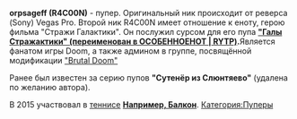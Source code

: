 {{Инфобокс для пуперов
|title2=orpsageff
|другие_ники=R4C00N (2015-2016)
|image3=
|caption3=
|сферы_творчества=RYTP
|год_начала=2011/2012 (?)
|image4=
|caption4=
|имя_фамилия=Владислав Габриелян
|дата_рождения=
|место_проживания=Московская область
|ссылки=
*[https://www.youtube.com/channel/UCrWAQpPLjavSu8URvJvhSIA Youtube]
}}

'''orpsageff (R4C00N)''' - пупер. Оригинальный ник происходит от реверса (Sony) Vegas Pro. 
Второй ник R4C00N имеет отношение к еноту, герою фильма "Стражи Галактики". Он послужил сурсом для его пупа '''[https://www.youtube.com/watch?v=bbzk4P_mCpo "Галы Стражактики" (переименован в ОСОБЕННОЕНОТ | RYTP)]. '''Является фанатом игры Doom, а также админом в группе, посвящённой модификации [https://vk.com/brutal_doom "Brutal Doom"]

Ранее был известен за серию пупов '''"Сутенёр из Слюнтяево"''' (удалена по желанию автора). 

В 2015 участвовал в [[Термины#Т|теннис]]е '''[[Например, Балкон]]'''.
[[Категория:Пуперы]]